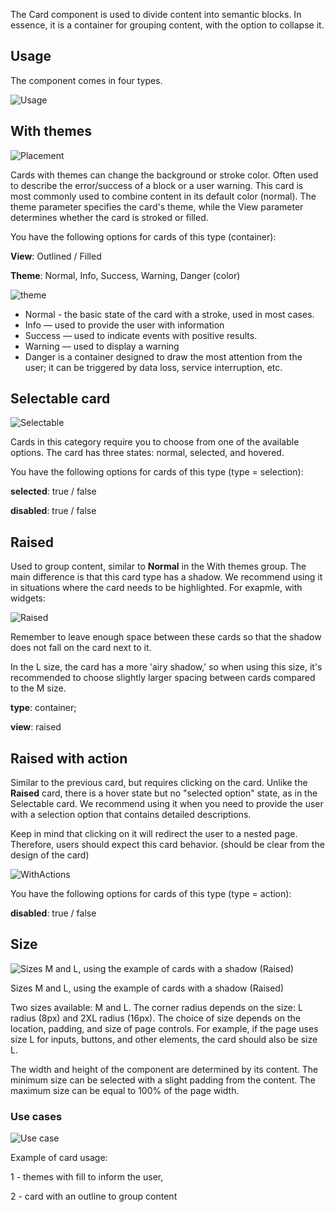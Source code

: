 The Card component is used to divide content into semantic blocks. In essence, it is a container for grouping content, with the option to collapse it.

## Usage

The component comes in four types.

![Usage](/static/images/design/Card/Placement.png)

## **With themes**

![Placement](/static/images/design/Card/Placement1.png)

Cards with themes can change the background or stroke color. Often used to describe the error/success of a block or a user warning. This card is most commonly used to combine content in its default color (normal). The theme parameter specifies the card's theme, while the View parameter determines whether the card is stroked or filled.

You have the following options for cards of this type (container):

**View**: Outlined / Filled

**Theme**: Normal, Info, Success, Warning, Danger (color)

![theme](/static/images/design/Card/theme.png)

- Normal - the basic state of the card with a stroke, used in most cases.
- Info — used to provide the user with information
- Success — used to indicate events with positive results.
- Warning — used to display a warning
- Danger is a container designed to draw the most attention from the user; it can be triggered by data loss, service interruption, etc.

## **Selectable card**

![Selectable](/static/images/design/Card/Selectable.png)

Cards in this category require you to choose from one of the available options. The card has three states: normal, selected, and hovered.

You have the following options for cards of this type (type = selection):

**selected**: true / false

**disabled**: true / false

## **Raised**

Used to group content, similar to **Normal** in the With themes group. The main difference is that this card type has a shadow. We recommend using it in situations where the card needs to be highlighted. For exapmle, with widgets:

![Raised](/static/images/design/Card/Raised.png)

Remember to leave enough space between these cards so that the shadow does not fall on the card next to it.

In the L size, the card has a more 'airy shadow,' so when using this size, it's recommended to choose slightly larger spacing between cards compared to the M size.

**type**: container;

**view**: raised

## **Raised with action**

Similar to the previous card, but requires clicking on the card. Unlike the **Raised** card, there is a hover state but no "selected option" state, as in the Selectable card. We recommend using it when you need to provide the user with a selection option that contains detailed descriptions.

Keep in mind that clicking on it will redirect the user to a nested page. Therefore, users should expect this card behavior. (should be clear from the design of the card)

![WithActions](/static/images/design/Card/WithActions.png)

You have the following options for cards of this type (type = action):

**disabled**: true / false

## Size 

![Sizes M and L, using the example of cards with a shadow (Raised)](/static/images/design/Card/Size.png)

Sizes M and L, using the example of cards with a shadow (Raised)

Two sizes available: M and L. The corner radius depends on the size: L radius (8px) and 2XL radius (16px). The choice of size depends on the location, padding, and size of page controls. For example, if the page uses size L for inputs, buttons, and other elements, the card should also be size L.

The width and height of the component are determined by its content. The minimum size can be selected with a slight padding from the content. The maximum size can be equal to 100% of the page width.

### Use cases

![Use case](/static/images/design/Card/Usecase.png)

Example of card usage:

1 - themes with fill to inform the user,

2 - card with an outline to group content
